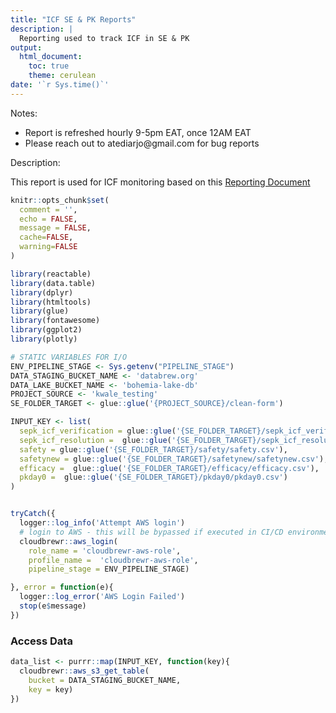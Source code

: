 ```yaml
---
title: "ICF SE & PK Reports"
description: |
  Reporting used to track ICF in SE & PK
output:
  html_document:
    toc: true
    theme: cerulean
date: '`r Sys.time()`'
---
```


Notes:

- Report is refreshed hourly 9-5pm EAT, once 12AM EAT
- Please reach out to atediarjo@gmail.com for bug reports

Description:

This report is used for ICF monitoring based on this [Reporting Document](https://docs.google.com/document/d/1Qha3RdCARpoeKPJOEP8mdRMJVVlwiEuEur_kp8oxIk0/edit)


```r
knitr::opts_chunk$set(
  comment = '', 
  echo = FALSE,
  message = FALSE,
  cache=FALSE,
  warning=FALSE
)
```

```r
library(reactable)
library(data.table)
library(dplyr)
library(htmltools)
library(glue)
library(fontawesome)
library(ggplot2)
library(plotly)
```

```r
# STATIC VARIABLES FOR I/O
ENV_PIPELINE_STAGE <- Sys.getenv("PIPELINE_STAGE")
DATA_STAGING_BUCKET_NAME <- 'databrew.org'
DATA_LAKE_BUCKET_NAME <- 'bohemia-lake-db'
PROJECT_SOURCE <- 'kwale_testing'
SE_FOLDER_TARGET <- glue::glue('{PROJECT_SOURCE}/clean-form')
```


```r
INPUT_KEY <- list(
  sepk_icf_verification = glue::glue('{SE_FOLDER_TARGET}/sepk_icf_verification/sepk_icf_verification.csv'),
  sepk_icf_resolution =  glue::glue('{SE_FOLDER_TARGET}/sepk_icf_resolution/sepk_icf_resolution.csv'),
  safety = glue::glue('{SE_FOLDER_TARGET}/safety/safety.csv'),
  safetynew = glue::glue('{SE_FOLDER_TARGET}/safetynew/safetynew.csv'),
  efficacy =  glue::glue('{SE_FOLDER_TARGET}/efficacy/efficacy.csv'),
  pkday0 =  glue::glue('{SE_FOLDER_TARGET}/pkday0/pkday0.csv')
)


tryCatch({
  logger::log_info('Attempt AWS login')
  # login to AWS - this will be bypassed if executed in CI/CD environment
  cloudbrewr::aws_login(
    role_name = 'cloudbrewr-aws-role',
    profile_name =  'cloudbrewr-aws-role',
    pipeline_stage = ENV_PIPELINE_STAGE)

}, error = function(e){
  logger::log_error('AWS Login Failed')
  stop(e$message)
})
```
### Access Data
```r
data_list <- purrr::map(INPUT_KEY, function(key){
  cloudbrewr::aws_s3_get_table(
    bucket = DATA_STAGING_BUCKET_NAME,
    key = key)
})
```

